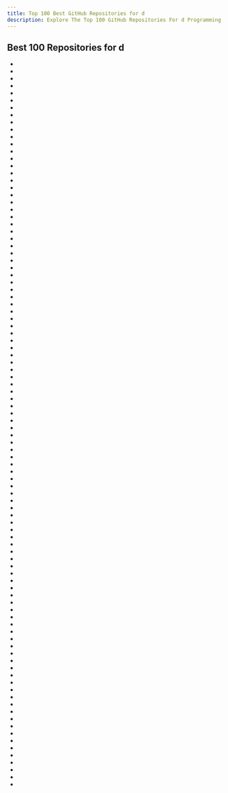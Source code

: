 ```yaml
---
title: Top 100 Best GitHub Repositories for d
description: Explore The Top 100 GitHub Repositories For d Programming Languages Listed Ranked By Most Stargazers And Forks By GitHub Community.
---
```


## Best 100 Repositories for d

- <Badge owner="abraunegg" repoName="onedrive" stars="https://img.shields.io/github/stars/abraunegg/onedrive?style=flat&logoSize=auto" forks="https://img.shields.io/github/forks/abraunegg/onedrive?style=flat&logoSize=auto"/>
- <Badge owner="gnunn1" repoName="tilix" stars="https://img.shields.io/github/stars/gnunn1/tilix?style=flat&logoSize=auto" forks="https://img.shields.io/github/forks/gnunn1/tilix?style=flat&logoSize=auto"/>
- <Badge owner="skilion" repoName="onedrive" stars="https://img.shields.io/github/stars/skilion/onedrive?style=flat&logoSize=auto" forks="https://img.shields.io/github/forks/skilion/onedrive?style=flat&logoSize=auto"/>
- <Badge owner="dlang" repoName="dmd" stars="https://img.shields.io/github/stars/dlang/dmd?style=flat&logoSize=auto" forks="https://img.shields.io/github/forks/dlang/dmd?style=flat&logoSize=auto"/>
- <Badge owner="eBay" repoName="tsv-utils" stars="https://img.shields.io/github/stars/eBay/tsv-utils?style=flat&logoSize=auto" forks="https://img.shields.io/github/forks/eBay/tsv-utils?style=flat&logoSize=auto"/>
- <Badge owner="Inochi2D" repoName="inochi2d" stars="https://img.shields.io/github/stars/Inochi2D/inochi2d?style=flat&logoSize=auto" forks="https://img.shields.io/github/forks/Inochi2D/inochi2d?style=flat&logoSize=auto"/>
- <Badge owner="Netflix" repoName="vectorflow" stars="https://img.shields.io/github/stars/Netflix/vectorflow?style=flat&logoSize=auto" forks="https://img.shields.io/github/forks/Netflix/vectorflow?style=flat&logoSize=auto"/>
- <Badge owner="ldc-developers" repoName="ldc" stars="https://img.shields.io/github/stars/ldc-developers/ldc?style=flat&logoSize=auto" forks="https://img.shields.io/github/forks/ldc-developers/ldc?style=flat&logoSize=auto"/>
- <Badge owner="dlang" repoName="phobos" stars="https://img.shields.io/github/stars/dlang/phobos?style=flat&logoSize=auto" forks="https://img.shields.io/github/forks/dlang/phobos?style=flat&logoSize=auto"/>
- <Badge owner="vibe-d" repoName="vibe.d" stars="https://img.shields.io/github/stars/vibe-d/vibe.d?style=flat&logoSize=auto" forks="https://img.shields.io/github/forks/vibe-d/vibe.d?style=flat&logoSize=auto"/>
- <Badge owner="spikespaz" repoName="search-deflector" stars="https://img.shields.io/github/stars/spikespaz/search-deflector?style=flat&logoSize=auto" forks="https://img.shields.io/github/forks/spikespaz/search-deflector?style=flat&logoSize=auto"/>
- <Badge owner="Inochi2D" repoName="inochi-creator" stars="https://img.shields.io/github/stars/Inochi2D/inochi-creator?style=flat&logoSize=auto" forks="https://img.shields.io/github/forks/Inochi2D/inochi-creator?style=flat&logoSize=auto"/>
- <Badge owner="buggins" repoName="dlangui" stars="https://img.shields.io/github/stars/buggins/dlangui?style=flat&logoSize=auto" forks="https://img.shields.io/github/forks/buggins/dlangui?style=flat&logoSize=auto"/>
- <Badge owner="dlang" repoName="dub" stars="https://img.shields.io/github/stars/dlang/dub?style=flat&logoSize=auto" forks="https://img.shields.io/github/forks/dlang/dub?style=flat&logoSize=auto"/>
- <Badge owner="zyedidia" repoName="Literate" stars="https://img.shields.io/github/stars/zyedidia/Literate?style=flat&logoSize=auto" forks="https://img.shields.io/github/forks/zyedidia/Literate?style=flat&logoSize=auto"/>
- <Badge owner="dlang-community" repoName="awesome-d" stars="https://img.shields.io/github/stars/dlang-community/awesome-d?style=flat&logoSize=auto" forks="https://img.shields.io/github/forks/dlang-community/awesome-d?style=flat&logoSize=auto"/>
- <Badge owner="dlang" repoName="druntime" stars="https://img.shields.io/github/stars/dlang/druntime?style=flat&logoSize=auto" forks="https://img.shields.io/github/forks/dlang/druntime?style=flat&logoSize=auto"/>
- <Badge owner="facebookarchive" repoName="flint" stars="https://img.shields.io/github/stars/facebookarchive/flint?style=flat&logoSize=auto" forks="https://img.shields.io/github/forks/facebookarchive/flint?style=flat&logoSize=auto"/>
- <Badge owner="biod" repoName="sambamba" stars="https://img.shields.io/github/stars/biod/sambamba?style=flat&logoSize=auto" forks="https://img.shields.io/github/forks/biod/sambamba?style=flat&logoSize=auto"/>
- <Badge owner="dlang-community" repoName="Pegged" stars="https://img.shields.io/github/stars/dlang-community/Pegged?style=flat&logoSize=auto" forks="https://img.shields.io/github/forks/dlang-community/Pegged?style=flat&logoSize=auto"/>
- <Badge owner="adamdruppe" repoName="arsd" stars="https://img.shields.io/github/stars/adamdruppe/arsd?style=flat&logoSize=auto" forks="https://img.shields.io/github/forks/adamdruppe/arsd?style=flat&logoSize=auto"/>
- <Badge owner="facebookarchive" repoName="warp" stars="https://img.shields.io/github/stars/facebookarchive/warp?style=flat&logoSize=auto" forks="https://img.shields.io/github/forks/facebookarchive/warp?style=flat&logoSize=auto"/>
- <Badge owner="Dadoum" repoName="Provision" stars="https://img.shields.io/github/stars/Dadoum/Provision?style=flat&logoSize=auto" forks="https://img.shields.io/github/forks/Dadoum/Provision?style=flat&logoSize=auto"/>
- <Badge owner="PowerNex" repoName="PowerNex" stars="https://img.shields.io/github/stars/PowerNex/PowerNex?style=flat&logoSize=auto" forks="https://img.shields.io/github/forks/PowerNex/PowerNex?style=flat&logoSize=auto"/>
- <Badge owner="AuburnSounds" repoName="Dplug" stars="https://img.shields.io/github/stars/AuburnSounds/Dplug?style=flat&logoSize=auto" forks="https://img.shields.io/github/forks/AuburnSounds/Dplug?style=flat&logoSize=auto"/>
- <Badge owner="buggins" repoName="dlangide" stars="https://img.shields.io/github/stars/buggins/dlangide?style=flat&logoSize=auto" forks="https://img.shields.io/github/forks/buggins/dlangide?style=flat&logoSize=auto"/>
- <Badge owner="CyberShadow" repoName="btdu" stars="https://img.shields.io/github/stars/CyberShadow/btdu?style=flat&logoSize=auto" forks="https://img.shields.io/github/forks/CyberShadow/btdu?style=flat&logoSize=auto"/>
- <Badge owner="CyberShadow" repoName="RABCDAsm" stars="https://img.shields.io/github/stars/CyberShadow/RABCDAsm?style=flat&logoSize=auto" forks="https://img.shields.io/github/forks/CyberShadow/RABCDAsm?style=flat&logoSize=auto"/>
- <Badge owner="Circular-Studios" repoName="Dash" stars="https://img.shields.io/github/stars/Circular-Studios/Dash?style=flat&logoSize=auto" forks="https://img.shields.io/github/forks/Circular-Studios/Dash?style=flat&logoSize=auto"/>
- <Badge owner="CyberShadow" repoName="DFeed" stars="https://img.shields.io/github/stars/CyberShadow/DFeed?style=flat&logoSize=auto" forks="https://img.shields.io/github/forks/CyberShadow/DFeed?style=flat&logoSize=auto"/>
- <Badge owner="Dadoum" repoName="Sideloader" stars="https://img.shields.io/github/stars/Dadoum/Sideloader?style=flat&logoSize=auto" forks="https://img.shields.io/github/forks/Dadoum/Sideloader?style=flat&logoSize=auto"/>
- <Badge owner="CyberShadow" repoName="dhcptest" stars="https://img.shields.io/github/stars/CyberShadow/dhcptest?style=flat&logoSize=auto" forks="https://img.shields.io/github/forks/CyberShadow/dhcptest?style=flat&logoSize=auto"/>
- <Badge owner="D-Programming-GDC" repoName="gdc" stars="https://img.shields.io/github/stars/D-Programming-GDC/gdc?style=flat&logoSize=auto" forks="https://img.shields.io/github/forks/D-Programming-GDC/gdc?style=flat&logoSize=auto"/>
- <Badge owner="dlang-community" repoName="DCD" stars="https://img.shields.io/github/stars/dlang-community/DCD?style=flat&logoSize=auto" forks="https://img.shields.io/github/forks/dlang-community/DCD?style=flat&logoSize=auto"/>
- <Badge owner="dlang" repoName="dlang.org" stars="https://img.shields.io/github/stars/dlang/dlang.org?style=flat&logoSize=auto" forks="https://img.shields.io/github/forks/dlang/dlang.org?style=flat&logoSize=auto"/>
- <Badge owner="xomboverlord" repoName="xomb" stars="https://img.shields.io/github/stars/xomboverlord/xomb?style=flat&logoSize=auto" forks="https://img.shields.io/github/forks/xomboverlord/xomb?style=flat&logoSize=auto"/>
- <Badge owner="MrSmith33" repoName="vox" stars="https://img.shields.io/github/stars/MrSmith33/vox?style=flat&logoSize=auto" forks="https://img.shields.io/github/forks/MrSmith33/vox?style=flat&logoSize=auto"/>
- <Badge owner="gecko0307" repoName="dagon" stars="https://img.shields.io/github/stars/gecko0307/dagon?style=flat&logoSize=auto" forks="https://img.shields.io/github/forks/gecko0307/dagon?style=flat&logoSize=auto"/>
- <Badge owner="intellij-dlanguage" repoName="intellij-dlanguage" stars="https://img.shields.io/github/stars/intellij-dlanguage/intellij-dlanguage?style=flat&logoSize=auto" forks="https://img.shields.io/github/forks/intellij-dlanguage/intellij-dlanguage?style=flat&logoSize=auto"/>
- <Badge owner="gtkd-developers" repoName="GtkD" stars="https://img.shields.io/github/stars/gtkd-developers/GtkD?style=flat&logoSize=auto" forks="https://img.shields.io/github/forks/gtkd-developers/GtkD?style=flat&logoSize=auto"/>
- <Badge owner="DigitalMars" repoName="Compiler" stars="https://img.shields.io/github/stars/DigitalMars/Compiler?style=flat&logoSize=auto" forks="https://img.shields.io/github/forks/DigitalMars/Compiler?style=flat&logoSize=auto"/>
- <Badge owner="huntlabs" repoName="hunt-framework" stars="https://img.shields.io/github/stars/huntlabs/hunt-framework?style=flat&logoSize=auto" forks="https://img.shields.io/github/forks/huntlabs/hunt-framework?style=flat&logoSize=auto"/>
- <Badge owner="Inochi2D" repoName="inochi-session" stars="https://img.shields.io/github/stars/Inochi2D/inochi-session?style=flat&logoSize=auto" forks="https://img.shields.io/github/forks/Inochi2D/inochi-session?style=flat&logoSize=auto"/>
- <Badge owner="vk-cli" repoName="vk" stars="https://img.shields.io/github/stars/vk-cli/vk?style=flat&logoSize=auto" forks="https://img.shields.io/github/forks/vk-cli/vk?style=flat&logoSize=auto"/>
- <Badge owner="dlang" repoName="visuald" stars="https://img.shields.io/github/stars/dlang/visuald?style=flat&logoSize=auto" forks="https://img.shields.io/github/forks/dlang/visuald?style=flat&logoSize=auto"/>
- <Badge owner="CyberShadow" repoName="trimcheck" stars="https://img.shields.io/github/stars/CyberShadow/trimcheck?style=flat&logoSize=auto" forks="https://img.shields.io/github/forks/CyberShadow/trimcheck?style=flat&logoSize=auto"/>
- <Badge owner="snazzy-d" repoName="sdc" stars="https://img.shields.io/github/stars/snazzy-d/sdc?style=flat&logoSize=auto" forks="https://img.shields.io/github/forks/snazzy-d/sdc?style=flat&logoSize=auto"/>
- <Badge owner="dlang-community" repoName="D-Scanner" stars="https://img.shields.io/github/stars/dlang-community/D-Scanner?style=flat&logoSize=auto" forks="https://img.shields.io/github/forks/dlang-community/D-Scanner?style=flat&logoSize=auto"/>
- <Badge owner="atilaneves" repoName="dpp" stars="https://img.shields.io/github/stars/atilaneves/dpp?style=flat&logoSize=auto" forks="https://img.shields.io/github/forks/atilaneves/dpp?style=flat&logoSize=auto"/>
- <Badge owner="skoppe" repoName="spasm" stars="https://img.shields.io/github/stars/skoppe/spasm?style=flat&logoSize=auto" forks="https://img.shields.io/github/forks/skoppe/spasm?style=flat&logoSize=auto"/>
- <Badge owner="gecko0307" repoName="dlib" stars="https://img.shields.io/github/stars/gecko0307/dlib?style=flat&logoSize=auto" forks="https://img.shields.io/github/forks/gecko0307/dlib?style=flat&logoSize=auto"/>
- <Badge owner="libmir" repoName="mir" stars="https://img.shields.io/github/stars/libmir/mir?style=flat&logoSize=auto" forks="https://img.shields.io/github/forks/libmir/mir?style=flat&logoSize=auto"/>
- <Badge owner="Pure-D" repoName="serve-d" stars="https://img.shields.io/github/stars/Pure-D/serve-d?style=flat&logoSize=auto" forks="https://img.shields.io/github/forks/Pure-D/serve-d?style=flat&logoSize=auto"/>
- <Badge owner="godot-d" repoName="godot-d" stars="https://img.shields.io/github/stars/godot-d/godot-d?style=flat&logoSize=auto" forks="https://img.shields.io/github/forks/godot-d/godot-d?style=flat&logoSize=auto"/>
- <Badge owner="dlang-community" repoName="dfmt" stars="https://img.shields.io/github/stars/dlang-community/dfmt?style=flat&logoSize=auto" forks="https://img.shields.io/github/forks/dlang-community/dfmt?style=flat&logoSize=auto"/>
- <Badge owner="brendangregg" repoName="dtrace-cloud-tools" stars="https://img.shields.io/github/stars/brendangregg/dtrace-cloud-tools?style=flat&logoSize=auto" forks="https://img.shields.io/github/forks/brendangregg/dtrace-cloud-tools?style=flat&logoSize=auto"/>
- <Badge owner="dlang" repoName="tools" stars="https://img.shields.io/github/stars/dlang/tools?style=flat&logoSize=auto" forks="https://img.shields.io/github/forks/dlang/tools?style=flat&logoSize=auto"/>
- <Badge owner="nin-jin" repoName="tree.d" stars="https://img.shields.io/github/stars/nin-jin/tree.d?style=flat&logoSize=auto" forks="https://img.shields.io/github/forks/nin-jin/tree.d?style=flat&logoSize=auto"/>
- <Badge owner="MindMac" repoName="HideAndroidEmulator" stars="https://img.shields.io/github/stars/MindMac/HideAndroidEmulator?style=flat&logoSize=auto" forks="https://img.shields.io/github/forks/MindMac/HideAndroidEmulator?style=flat&logoSize=auto"/>
- <Badge owner="Dadoum" repoName="anisette-v3-server" stars="https://img.shields.io/github/stars/Dadoum/anisette-v3-server?style=flat&logoSize=auto" forks="https://img.shields.io/github/forks/Dadoum/anisette-v3-server?style=flat&logoSize=auto"/>
- <Badge owner="d-gamedev-team" repoName="gfm" stars="https://img.shields.io/github/stars/d-gamedev-team/gfm?style=flat&logoSize=auto" forks="https://img.shields.io/github/forks/d-gamedev-team/gfm?style=flat&logoSize=auto"/>
- <Badge owner="lesderid" repoName="keynavish" stars="https://img.shields.io/github/stars/lesderid/keynavish?style=flat&logoSize=auto" forks="https://img.shields.io/github/forks/lesderid/keynavish?style=flat&logoSize=auto"/>
- <Badge owner="atilaneves" repoName="reggae" stars="https://img.shields.io/github/stars/atilaneves/reggae?style=flat&logoSize=auto" forks="https://img.shields.io/github/forks/atilaneves/reggae?style=flat&logoSize=auto"/>
- <Badge owner="nijigenerate" repoName="nijigenerate" stars="https://img.shields.io/github/stars/nijigenerate/nijigenerate?style=flat&logoSize=auto" forks="https://img.shields.io/github/forks/nijigenerate/nijigenerate?style=flat&logoSize=auto"/>
- <Badge owner="faissaloo" repoName="SponSkrub" stars="https://img.shields.io/github/stars/faissaloo/SponSkrub?style=flat&logoSize=auto" forks="https://img.shields.io/github/forks/faissaloo/SponSkrub?style=flat&logoSize=auto"/>
- <Badge owner="JakobOvrum" repoName="LuaD" stars="https://img.shields.io/github/stars/JakobOvrum/LuaD?style=flat&logoSize=auto" forks="https://img.shields.io/github/forks/JakobOvrum/LuaD?style=flat&logoSize=auto"/>
- <Badge owner="DiamondMVC" repoName="Diamond" stars="https://img.shields.io/github/stars/DiamondMVC/Diamond?style=flat&logoSize=auto" forks="https://img.shields.io/github/forks/DiamondMVC/Diamond?style=flat&logoSize=auto"/>
- <Badge owner="libmir" repoName="mir-algorithm" stars="https://img.shields.io/github/stars/libmir/mir-algorithm?style=flat&logoSize=auto" forks="https://img.shields.io/github/forks/libmir/mir-algorithm?style=flat&logoSize=auto"/>
- <Badge owner="CyberShadow" repoName="ae" stars="https://img.shields.io/github/stars/CyberShadow/ae?style=flat&logoSize=auto" forks="https://img.shields.io/github/forks/CyberShadow/ae?style=flat&logoSize=auto"/>
- <Badge owner="mdparker" repoName="Derelict3" stars="https://img.shields.io/github/stars/mdparker/Derelict3?style=flat&logoSize=auto" forks="https://img.shields.io/github/forks/mdparker/Derelict3?style=flat&logoSize=auto"/>
- <Badge owner="ariovistus" repoName="pyd" stars="https://img.shields.io/github/stars/ariovistus/pyd?style=flat&logoSize=auto" forks="https://img.shields.io/github/forks/ariovistus/pyd?style=flat&logoSize=auto"/>
- <Badge owner="VoltLang" repoName="Volta" stars="https://img.shields.io/github/stars/VoltLang/Volta?style=flat&logoSize=auto" forks="https://img.shields.io/github/forks/VoltLang/Volta?style=flat&logoSize=auto"/>
- <Badge owner="dlang" repoName="DIPs" stars="https://img.shields.io/github/stars/dlang/DIPs?style=flat&logoSize=auto" forks="https://img.shields.io/github/forks/dlang/DIPs?style=flat&logoSize=auto"/>
- <Badge owner="ikod" repoName="dlang-requests" stars="https://img.shields.io/github/stars/ikod/dlang-requests?style=flat&logoSize=auto" forks="https://img.shields.io/github/forks/ikod/dlang-requests?style=flat&logoSize=auto"/>
- <Badge owner="etcimon" repoName="libasync" stars="https://img.shields.io/github/stars/etcimon/libasync?style=flat&logoSize=auto" forks="https://img.shields.io/github/forks/etcimon/libasync?style=flat&logoSize=auto"/>
- <Badge owner="lispysnake" repoName="serpent" stars="https://img.shields.io/github/stars/lispysnake/serpent?style=flat&logoSize=auto" forks="https://img.shields.io/github/forks/lispysnake/serpent?style=flat&logoSize=auto"/>
- <Badge owner="d-widget-toolkit" repoName="dwt" stars="https://img.shields.io/github/stars/d-widget-toolkit/dwt?style=flat&logoSize=auto" forks="https://img.shields.io/github/forks/d-widget-toolkit/dwt?style=flat&logoSize=auto"/>
- <Badge owner="libmir" repoName="dcompute" stars="https://img.shields.io/github/stars/libmir/dcompute?style=flat&logoSize=auto" forks="https://img.shields.io/github/forks/libmir/dcompute?style=flat&logoSize=auto"/>
- <Badge owner="SimonN" repoName="LixD" stars="https://img.shields.io/github/stars/SimonN/LixD?style=flat&logoSize=auto" forks="https://img.shields.io/github/forks/SimonN/LixD?style=flat&logoSize=auto"/>
- <Badge owner="trikko" repoName="tshare" stars="https://img.shields.io/github/stars/trikko/tshare?style=flat&logoSize=auto" forks="https://img.shields.io/github/forks/trikko/tshare?style=flat&logoSize=auto"/>
- <Badge owner="MrSmith33" repoName="voxelman" stars="https://img.shields.io/github/stars/MrSmith33/voxelman?style=flat&logoSize=auto" forks="https://img.shields.io/github/forks/MrSmith33/voxelman?style=flat&logoSize=auto"/>
- <Badge owner="rushsteve1" repoName="trash-d" stars="https://img.shields.io/github/stars/rushsteve1/trash-d?style=flat&logoSize=auto" forks="https://img.shields.io/github/forks/rushsteve1/trash-d?style=flat&logoSize=auto"/>
- <Badge owner="zyedidia" repoName="multiplix" stars="https://img.shields.io/github/stars/zyedidia/multiplix?style=flat&logoSize=auto" forks="https://img.shields.io/github/forks/zyedidia/multiplix?style=flat&logoSize=auto"/>
- <Badge owner="rampadc" repoName="arduino-thinkpadkb-usb" stars="https://img.shields.io/github/stars/rampadc/arduino-thinkpadkb-usb?style=flat&logoSize=auto" forks="https://img.shields.io/github/forks/rampadc/arduino-thinkpadkb-usb?style=flat&logoSize=auto"/>
- <Badge owner="atilaneves" repoName="unit-threaded" stars="https://img.shields.io/github/stars/atilaneves/unit-threaded?style=flat&logoSize=auto" forks="https://img.shields.io/github/forks/atilaneves/unit-threaded?style=flat&logoSize=auto"/>
- <Badge owner="CodeMyst" repoName="pastemyst" stars="https://img.shields.io/github/stars/CodeMyst/pastemyst?style=flat&logoSize=auto" forks="https://img.shields.io/github/forks/CodeMyst/pastemyst?style=flat&logoSize=auto"/>
- <Badge owner="dlang-community" repoName="SDLang-D" stars="https://img.shields.io/github/stars/dlang-community/SDLang-D?style=flat&logoSize=auto" forks="https://img.shields.io/github/forks/dlang-community/SDLang-D?style=flat&logoSize=auto"/>
- <Badge owner="dlang-tour" repoName="core" stars="https://img.shields.io/github/stars/dlang-tour/core?style=flat&logoSize=auto" forks="https://img.shields.io/github/forks/dlang-tour/core?style=flat&logoSize=auto"/>
- <Badge owner="dlang-community" repoName="D-YAML" stars="https://img.shields.io/github/stars/dlang-community/D-YAML?style=flat&logoSize=auto" forks="https://img.shields.io/github/forks/dlang-community/D-YAML?style=flat&logoSize=auto"/>
- <Badge owner="CyberShadow" repoName="DustMite" stars="https://img.shields.io/github/stars/CyberShadow/DustMite?style=flat&logoSize=auto" forks="https://img.shields.io/github/forks/CyberShadow/DustMite?style=flat&logoSize=auto"/>
- <Badge owner="msgpack" repoName="msgpack-d" stars="https://img.shields.io/github/stars/msgpack/msgpack-d?style=flat&logoSize=auto" forks="https://img.shields.io/github/forks/msgpack/msgpack-d?style=flat&logoSize=auto"/>
- <Badge owner="nomad-software" repoName="tkd" stars="https://img.shields.io/github/stars/nomad-software/tkd?style=flat&logoSize=auto" forks="https://img.shields.io/github/forks/nomad-software/tkd?style=flat&logoSize=auto"/>
- <Badge owner="DerelictOrg" repoName="DerelictSDL2" stars="https://img.shields.io/github/stars/DerelictOrg/DerelictSDL2?style=flat&logoSize=auto" forks="https://img.shields.io/github/forks/DerelictOrg/DerelictSDL2?style=flat&logoSize=auto"/>
- <Badge owner="dlang-community" repoName="libdparse" stars="https://img.shields.io/github/stars/dlang-community/libdparse?style=flat&logoSize=auto" forks="https://img.shields.io/github/forks/dlang-community/libdparse?style=flat&logoSize=auto"/>
- <Badge owner="etcimon" repoName="fast" stars="https://img.shields.io/github/stars/etcimon/fast?style=flat&logoSize=auto" forks="https://img.shields.io/github/forks/etcimon/fast?style=flat&logoSize=auto"/>
- <Badge owner="gecko0307" repoName="electronvolt" stars="https://img.shields.io/github/stars/gecko0307/electronvolt?style=flat&logoSize=auto" forks="https://img.shields.io/github/forks/gecko0307/electronvolt?style=flat&logoSize=auto"/>
- <Badge owner="theyamo" repoName="CheeseCutter" stars="https://img.shields.io/github/stars/theyamo/CheeseCutter?style=flat&logoSize=auto" forks="https://img.shields.io/github/forks/theyamo/CheeseCutter?style=flat&logoSize=auto"/>
- <Badge owner="dlang-community" repoName="containers" stars="https://img.shields.io/github/stars/dlang-community/containers?style=flat&logoSize=auto" forks="https://img.shields.io/github/forks/dlang-community/containers?style=flat&logoSize=auto"/>
- <Badge owner="Neat-Lang" repoName="neat" stars="https://img.shields.io/github/stars/Neat-Lang/neat?style=flat&logoSize=auto" forks="https://img.shields.io/github/forks/Neat-Lang/neat?style=flat&logoSize=auto"/>
- <Badge owner="Rikarin" repoName="Trinix" stars="https://img.shields.io/github/stars/Rikarin/Trinix?style=flat&logoSize=auto" forks="https://img.shields.io/github/forks/Rikarin/Trinix?style=flat&logoSize=auto"/>
